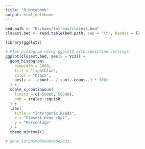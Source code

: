 ```yaml
---
title: "R Notebook"
output: html_notebook
---
```



```r

bed.path <- "E:/bams/introns/closest.bed"
closest.bed <- read.table(bed.path, sep = "\t", header = F)

```


```r

library(ggplot2)

# Plot histogram using ggplot2 with specified settings
ggplot(closest.bed, aes(x = V13)) +
  geom_histogram(
    binwidth = 1000, 
    fill = "lightblue", 
    color = "black",
    aes(y = ..count.. / sum(..count..) * 100)
  ) +
  scale_x_continuous(
    limits = c(-50000, 50000),
    oob = scales::squish
  ) +
  labs(
    title = "Intergenic Reads",
    x = "Closest Gene (bp)",
    y = "Percentage"
  ) +
  theme_minimal()

# gene_id:ENSMODG00000042832

```

